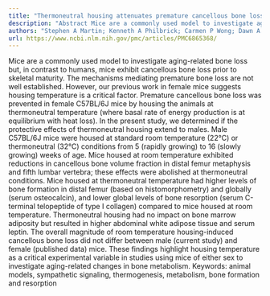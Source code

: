 ```yaml
---
title: "Thermoneutral housing attenuates premature cancellous bone loss in male C57BL/6J mice"
description: "Abstract Mice are a commonly used model to investigate aging-related bone loss but, in contrast to humans, mice exhibit cancellous bone loss prior to skeletal maturity. The mechanisms mediating premat..."
authors: "Stephen A Martin; Kenneth A Philbrick; Carmen P Wong; Dawn A Olson; Adam J Branscum; Donald B Jump; Charles K Marik; Jonathan M DenHerder; Jennifer L Sargent; Russell T Turner; Urszula T Iwaniec"
url: https://www.ncbi.nlm.nih.gov/pmc/articles/PMC6865368/
---
```


Mice are a commonly used model to investigate aging-related bone loss but, in contrast to humans, mice exhibit cancellous bone loss prior to skeletal maturity. The mechanisms mediating premature bone loss are not well established. However, our previous work in female mice suggests housing temperature is a critical factor. Premature cancellous bone loss was prevented in female C57BL/6J mice by housing the animals at thermoneutral temperature (where basal rate of energy production is at equilibrium with heat loss). In the present study, we determined if the protective effects of thermoneutral housing extend to males. Male C57BL/6J mice were housed at standard room temperature (22°C) or thermoneutral (32°C) conditions from 5 (rapidly growing) to 16 (slowly growing) weeks of age. Mice housed at room temperature exhibited reductions in cancellous bone volume fraction in distal femur metaphysis and fifth lumbar vertebra; these effects were abolished at thermoneutral conditions. Mice housed at thermoneutral temperature had higher levels of bone formation in distal femur (based on histomorphometry) and globally (serum osteocalcin), and lower global levels of bone resorption (serum C-terminal telopeptide of type I collagen) compared to mice housed at room temperature. Thermoneutral housing had no impact on bone marrow adiposity but resulted in higher abdominal white adipose tissue and serum leptin. The overall magnitude of room temperature housing-induced cancellous bone loss did not differ between male (current study) and female (published data) mice. These findings highlight housing temperature as a critical experimental variable in studies using mice of either sex to investigate aging-related changes in bone metabolism. Keywords: animal models, sympathetic signaling, thermogenesis, metabolism, bone formation and resorption
